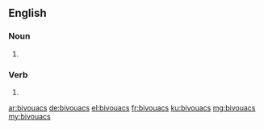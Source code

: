 ==English==

===Noun===
{{head|en|plural}}

# {{plural of|bivouac|lang=en}}

===Verb===
{{head|en|verb form}}

# {{en-third-person singular of|bivouac}}

[[ar:bivouacs]]
[[de:bivouacs]]
[[el:bivouacs]]
[[fr:bivouacs]]
[[ku:bivouacs]]
[[mg:bivouacs]]
[[my:bivouacs]]